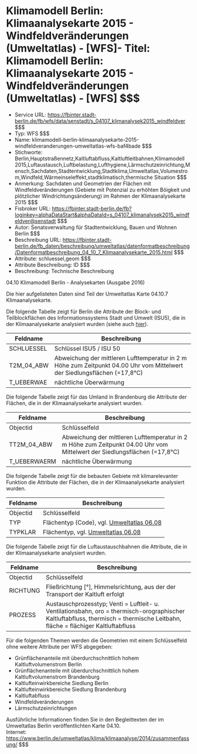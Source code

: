 # Klimamodell Berlin: Klimaanalysekarte 2015 - Windfeldveränderungen (Umweltatlas) - [WFS]- Titel: Klimamodell Berlin: Klimaanalysekarte 2015 - Windfeldveränderungen (Umweltatlas) - [WFS] $$$
- Service URL: https://fbinter.stadt-berlin.de/fb/wfs/data/senstadt/s_04107_klimanalysek2015_windfeldver $$$
- Typ: WFS $$$
- Name: klimamodell-berlin-klimaanalysekarte-2015-windfeldveranderungen-umweltatlas-wfs-baf4bade $$$
- Stichworte: Berlin,Hauptstraßennetz,Kaltluftabfluss,Kaltluftleitbahnen,Klimamodell 2015,Luftaustausch,Luftbelastung,Lufthygiene,Lärmschutzeinrichtung,Mensch,Sachdaten,Stadtentwicklung,Stadtklima,Umweltatlas,Volumestrom,Windfeld,Wärmeinseleffekt,stadtklimatisch,thermische Situation $$$
- Anmerkung: Sachdaten und Geometrien der Flächen mit Windfeldveränderungen (Gebiete mit Potenzial zu erhöhten Böigkeit und plötzlicher Windrichtungsänderung) im Rahmen der Klimaanalysekarte 2015 $$$
- Fisbroker URL: https://fbinter.stadt-berlin.de/fb?loginkey=alphaDataStart&alphaDataId=s_04107_klimanalysek2015_windfeldver@senstadt $$$
- Autor: Senatsverwaltung für Stadtentwicklung, Bauen und Wohnen Berlin $$$
- Beschreibung URL: https://fbinter.stadt-berlin.de/fb_daten/beschreibung/umweltatlas/datenformatbeschreibung/Datenformatbeschreibung_04_10_7_Klimaanalysekarte_2015.html $$$
- Attribute: schluessel,geom $$$
- Attribute Beschreibung: ID $$$
- Beschreibung: Technische Beschreibung 

04.10 Klimamodell Berlin - Analysekarten (Ausgabe 2016)

Die hier aufgelisteten Daten sind Teil der Umweltatlas Karte 04.10.7 Klimaanalysekarte.

Die folgende Tabelle zeigt für Berlin die Attribute der Block- und Teilblockflächen des Informationssystems Stadt und Umwelt (ISU5), die in der Klimaanalysekarte analysiert wurden (siehe auch [hier](Datenformatbeschreibung%5Fklimamodell%5Fanalysedaten%5F2015%5Fblock%5Fund%5Fblockteilflaechen.pdf)).

| **Feldname** | **Beschreibung**                                                                                                          |
| ------------ | ------------------------------------------------------------------------------------------------------------------------- |
| SCHLUESSEL   | Schlüssel ISU5 / ISU 50                                                                                                   |
| T2M\_04\_ABW | Abweichung der mittleren Lufttemperatur in 2 m Höhe zum Zeitpunkt 04.00 Uhr vom Mittelwert der Siedlungsflächen (=17,8°C) |
| T\_UEBERWAE  | nächtliche Überwärmung                                                                                                    |

Die folgende Tabelle zeigt für das Umland in Brandenburg die Attribute der Flächen, die in der Klimaanalysekarte analysiert wurden.

| **Feldname**  | **Beschreibung**                                                                                                          |
| ------------- | ------------------------------------------------------------------------------------------------------------------------- |
| Objectid      | Schlüsselfeld                                                                                                             |
| TT2M\_04\_ABW | Abweichung der mittleren Lufttemperatur in 2 m Höhe zum Zeitpunkt 04.00 Uhr vom Mittelwert der Siedlungsflächen (=17,8°C) |
| T\_UEBERWAERM | nächtliche Überwärmung                                                                                                    |

Die folgende Tabelle zeigt für die bebauten Gebiete mit klimarelevanter Funktion die Attribute der Flächen, die in der Klimaanalysekarte analysiert wurden.

| **Feldname** | **Beschreibung**                                                                                                                     |
| ------------ | ------------------------------------------------------------------------------------------------------------------------------------ |
| Objectid     | Schlüsselfeld                                                                                                                        |
| TYP          | Flächentyp (Code), vgl. [Umweltatlas 06.08](https://www.berlin.de/umweltatlas/nutzung/stadtstruktur/2015/karten/artikel.1000368.php) |
| TYPKLAR      | Flächentyp, vgl. [Umweltatlas 06.08](https://www.berlin.de/umweltatlas/nutzung/stadtstruktur/2015/karten/artikel.1000368.php)        |

Die folgende Tabelle zeigt für die Luftaustauschbahnen die Attribute, die in der Klimaanalysekarte analysiert wurden.

| **Feldname** | **Beschreibung**                                                                                                                                                                |
| ------------ | ------------------------------------------------------------------------------------------------------------------------------------------------------------------------------- |
| Objectid     | Schlüsselfeld                                                                                                                                                                   |
| RICHTUNG     | Fließrichtung \[°\], Himmelsrichtung, aus der der Transport der Kaltluft erfolgt                                                                                                |
| PROZESS      | Austauschprozesstyp; Venti = Luftleit- u. Ventilationsbahn, oro = thermisch-orographischer Kaltluftabfluss, thermisch = thermische Leitbahn, fläche = flächiger Kaltluftabfluss |

Für die folgenden Themen werden die Geometrien mit einem Schlüsselfeld ohne weitere Attribute per WFS abgegeben:

* Grünflächenanteile mit überdurchschnittlich hohem Kaltluftvolumenstrom Berlin
* Grünflächenanteile mit überdurchschnittlich hohem Kaltluftvolumenstrom Brandenburg
* Kaltlufteinwirkbereiche Siedlung Berlin
* Kaltlufteinwirkbereiche Siedlung Brandenburg
* Kaltluftabfluss
* Windfeldveränderungen
* Lärmschutzeinrichtungen

Ausführliche Informationen finden Sie in den Begleittexten der im Umweltatlas Berlin veröffentlichten Karte 04.10.  
Internet: https://www.berlin.de/umweltatlas/klima/klimaanalyse/2014/zusammenfassung/ $$$
